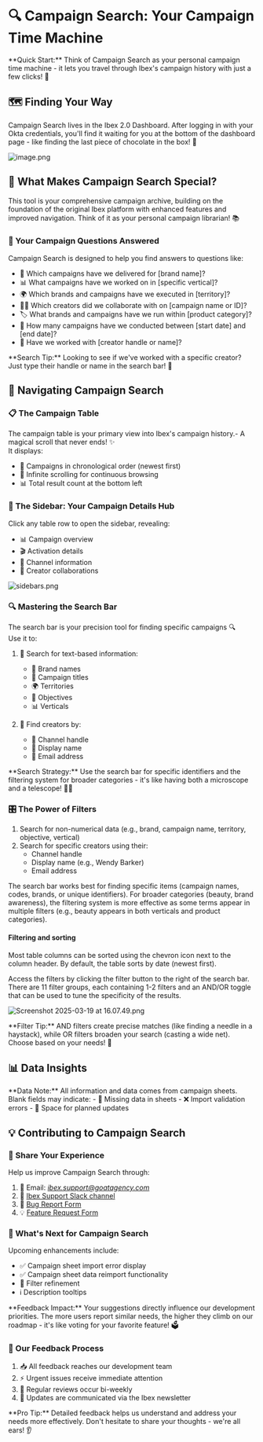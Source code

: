 

# 🔍 Campaign Search: Your Campaign Time Machine

<Callout type="info">
  **Quick Start:** Think of Campaign Search as your personal campaign time machine - it lets you travel through Ibex's campaign history with just a few clicks! 🚀
</Callout>

## 🗺️ Finding Your Way

Campaign Search lives in the Ibex 2.0 Dashboard. After logging in with your Okta credentials, you'll find it waiting for you at the bottom of the dashboard page - like finding the last piece of chocolate in the box! 🍫

![image.png](https://res.cloudinary.com/goatagency/image/upload/v1743091476/Ibex%20Docs/app-dashboard_h4dl65.png)

## 🎯 What Makes Campaign Search Special?

This tool is your comprehensive campaign archive, building on the foundation of the original Ibex platform with enhanced features and improved navigation. Think of it as your personal campaign librarian! 📚

### 🤔 Your Campaign Questions Answered

Campaign Search is designed to help you find answers to questions like:
- 🏢 Which campaigns have we delivered for [brand name]?
- 📊 What campaigns have we worked on in [specific vertical]?
- 🌍 Which brands and campaigns have we executed in [territory]?
- 👩‍🎨 Which creators did we collaborate with on [campaign name or ID]?
- 🏷️ What brands and campaigns have we run within [product category]?
- 📅 How many campaigns have we conducted between [start date] and [end date]?
- 👋 Have we worked with [creator handle or name]?

<Callout type="info" emoji="🔍">
  **Search Tip:** Looking to see if we've worked with a specific creator? Just type their handle or name in the search bar! 💪
</Callout>

## 🧭 Navigating Campaign Search

### 📋 The Campaign Table

The campaign table is your primary view into Ibex's campaign history.- A magical scroll that never ends! ✨   
It displays:
- 📅 Campaigns in chronological order (newest first)
- 🔄 Infinite scrolling for continuous browsing
- 📊 Total result count at the bottom left

### 📑 The Sidebar: Your Campaign Details Hub

Click any table row to open the sidebar, revealing:
- 📊 Campaign overview
- 🎬 Activation details
- 📱 Channel information
- 👥 Creator collaborations

![sidebars.png](https://res.cloudinary.com/goatagency/image/upload/v1743091476/Ibex%20Docs/sidebars_e5kp2b.png)

### 🔍 Mastering the Search Bar

The search bar is your precision tool for finding specific campaigns 🔍  
Use it to:
1. 🔎 Search for text-based information:
   - 🏢 Brand names
   - 📝 Campaign titles
   - 🌍 Territories
   - 🎯 Objectives
   - 📊 Verticals

2. 👥 Find creators by:
   - 📱 Channel handle
   - 👤 Display name
   - 📧 Email address

<Callout type="info">
  **Search Strategy:** Use the search bar for specific identifiers and the filtering system for broader categories - it's like having both a microscope and a telescope! 🔬🔭
</Callout>

### 🎛️ The Power of Filters

1. Search for non-numerical data (e.g., brand, campaign name, territory, objective, vertical)
2. Search for specific creators using their:
   - Channel handle
   - Display name (e.g., Wendy Barker)
   - Email address

The search bar works best for finding specific items (campaign names, codes, brands, or unique identifiers). For broader categories (beauty, brand awareness), the filtering system is more effective as some terms appear in multiple filters (e.g., beauty appears in both verticals and product categories).

#### Filtering and sorting

Most table columns can be sorted using the chevron icon next to the column header. By default, the table sorts by date (newest first).

Access the filters by clicking the filter button to the right of the search bar. There are 11 filter groups, each containing 1-2 filters and an AND/OR toggle that can be used to tune the specificity of the results.

![Screenshot 2025-03-19 at 16.07.49.png](https://res.cloudinary.com/goatagency/image/upload/v1743091476/Ibex%20Docs/campaign-search_pk4ti7.png)

<Callout type="info">
  **Filter Tip:** AND filters create precise matches (like finding a needle in a haystack), while OR filters broaden your search (casting a wide net). Choose based on your needs! 🎣
</Callout>

## 📊 Data Insights

<Callout type="warning">
  **Data Note:** All information and data comes from campaign sheets. Blank fields may indicate:
  - 📝 Missing data in sheets
  - ❌ Import validation errors
  - 🔄 Space for planned updates
</Callout>

## 💡 Contributing to Campaign Search

### 📢 Share Your Experience

Help us improve Campaign Search through:
1. 📧 Email: *ibex.support@goatagency.com*
2. 💬 [Ibex Support Slack channel](https://thegoatagency.slack.com/archives/C089WQJ69LM)
3. 🐛 [Bug Report Form](/FeedbackForms/bugs.mdx)
4. 💡 [Feature Request Form](/FeedbackForms/feedback.mdx)

### 🚀 What's Next for Campaign Search

Upcoming enhancements include:
- ✅ Campaign sheet import error display
- ✅ Campaign sheet data reimport functionality
- 🔄 Filter refinement
- ℹ️ Description tooltips

<Callout type="info">
  **Feedback Impact:** Your suggestions directly influence our development priorities. The more users report similar needs, the higher they climb on our roadmap - it's like voting for your favorite feature! 🗳️
</Callout>

### 🔄 Our Feedback Process

1. 📥 All feedback reaches our development team
2. ⚡ Urgent issues receive immediate attention
3. 📅 Regular reviews occur bi-weekly
4. 📢 Updates are communicated via the Ibex newsletter

<Callout type="info">
  **Pro Tip:** Detailed feedback helps us understand and address your needs more effectively. Don't hesitate to share your thoughts - we're all ears! 👂
</Callout>

